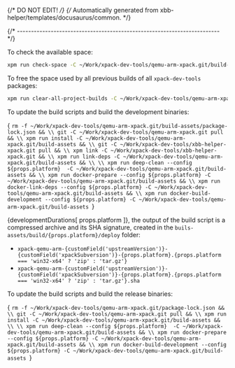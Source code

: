 {/* DO NOT EDIT! */}
{/* Automatically generated from xbb-helper/templates/docusaurus/common. */}




{/* ------------------------------------------------------------------------ */}

To check the available space:

```sh
xpm run check-space -C ~/Work/xpack-dev-tools/qemu-arm-xpack.git/build-assets
```

To free the space used by all previous builds of all `xpack-dev-tools` packages:

```sh
xpm run clear-all-project-builds -C ~/Work/xpack-dev-tools/qemu-arm-xpack.git/build-assets
```

To update the build scripts and build the development binaries:

<CodeBlock language="sh"> {
`rm -f ~/Work/xpack-dev-tools/qemu-arm-xpack.git/build-assets/package-lock.json && \\
git -C ~/Work/xpack-dev-tools/qemu-arm-xpack.git pull && \\
xpm run install -C ~/Work/xpack-dev-tools/qemu-arm-xpack.git/build-assets && \\
git -C ~/Work/xpack-dev-tools/xbb-helper-xpack.git pull && \\
xpm link -C ~/Work/xpack-dev-tools/xbb-helper-xpack.git && \\
xpm run link-deps -C ~/Work/xpack-dev-tools/qemu-arm-xpack.git/build-assets && \\
\\
xpm run deep-clean --config ${props.platform}  -C ~/Work/xpack-dev-tools/qemu-arm-xpack.git/build-assets && \\
xpm run docker-prepare --config ${props.platform} -C ~/Work/xpack-dev-tools/qemu-arm-xpack.git/build-assets && \\
xpm run docker-link-deps --config ${props.platform} -C ~/Work/xpack-dev-tools/qemu-arm-xpack.git/build-assets && \\
xpm run docker-build-development --config ${props.platform} -C ~/Work/xpack-dev-tools/qemu-arm-xpack.git/build-assets
`} </CodeBlock>

{developmentDurations[ props.platform ]}, the output of the build script is a compressed
archive and its SHA signature, created in
the <code>buils-assets/build/{props.platform}/deploy</code> folder:

* <code>xpack-qemu-arm-{customField('upstreamVersion')}-{customField('xpackSubversion')}-{props.platform}.{props.platform === 'win32-x64' ? 'zip' : 'tar.gz'}</code>
* <code>xpack-qemu-arm-{customField('upstreamVersion')}-{customField('xpackSubversion')}-{props.platform}.{props.platform === 'win32-x64' ? 'zip' : 'tar.gz'}.sha</code>

To update the build scripts and build the release binaries:

<CodeBlock language="sh"> {
`rm -f ~/Work/xpack-dev-tools/qemu-arm-xpack.git/package-lock.json && \\
git -C ~/Work/xpack-dev-tools/qemu-arm-xpack.git pull && \\
xpm run install -C ~/Work/xpack-dev-tools/qemu-arm-xpack.git/build-assets && \\
\\
xpm run deep-clean --config ${props.platform}  -C ~/Work/xpack-dev-tools/qemu-arm-xpack.git/build-assets && \\
xpm run docker-prepare --config ${props.platform} -C ~/Work/xpack-dev-tools/qemu-arm-xpack.git/build-assets && \\
xpm run docker-build-development --config ${props.platform} -C ~/Work/xpack-dev-tools/qemu-arm-xpack.git/build-assets
`} </CodeBlock>

